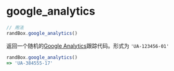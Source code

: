 # google_analytics

```js
// 用法
randBox.google_analytics()
```

返回一个随机的[Google Analytics](https://support.google.com/analytics/answer/1032385?hl=en)跟踪代码。形式为 `'UA-123456-01'`

```js
randBox.google_analytics()
=> 'UA-384555-17'
```
